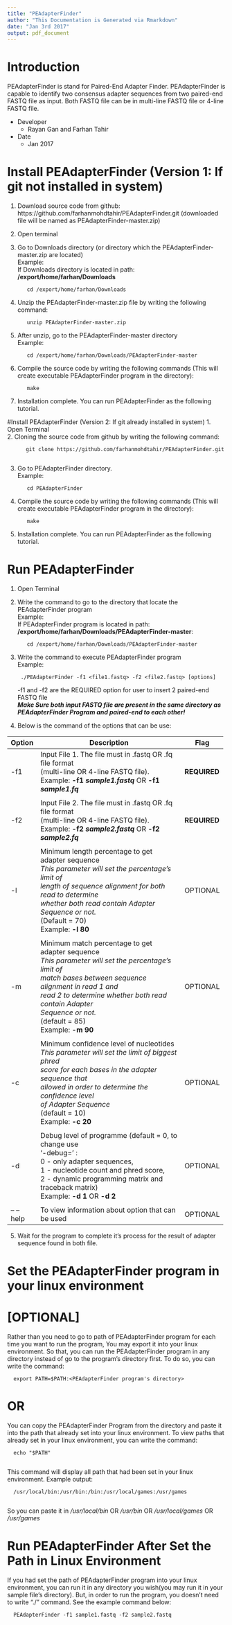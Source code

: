 ```yaml
---
title: "PEAdapterFinder"
author: "This Documentation is Generated via Rmarkdown"
date: "Jan 3rd 2017"
output: pdf_document
---
```


\newpage

# Introduction  
PEAdapterFinder is stand for Paired-End Adapter Finder. PEAdapterFinder is capable to  identify two consensus adapter sequences from two paired-end FASTQ file as input. Both FASTQ file can be in multi-line FASTQ file or 4-line FASTQ file.  

- Developer  
    - Rayan Gan and Farhan Tahir 
- Date  
    - Jan 2017  
    
\newpage

# Install PEAdapterFinder (Version 1: If git not installed in system)
1. Download source code from github: https://github.com/farhanmohdtahir/PEAdapterFinder.git (downloaded file will be named as PEAdapterFinder-master.zip)  
2. Open terminal  
3. Go to Downloads directory (or directory which the PEAdapterFinder-master.zip are located)  
    Example:  
    If Downloads directory is located in path: __/export/home/farhan/Downloads__  
    
          cd /export/home/farhan/Downloads  

4. Unzip the PEAdapterFinder-master.zip file by writing the following command:  

          unzip PEAdapterFinder-master.zip
          
5. After unzip, go to the PEAdapterFinder-master directory  
    Example: 

          cd /export/home/farhan/Downloads/PEAdapterFinder-master
          
6. Compile the source code by writing the following commands (This will create executable PEAdapterFinder program in the directory):  
    
          make  

7. Installation complete. You can run PEAdapterFinder as the following tutorial.  

\newpage

#Install PEAdapterFinder (Version 2: If git already installed in system)
1. Open Terminal  
2. Cloning the source code from github by writing the following command:

          git clone https://github.com/farhanmohdtahir/PEAdapterFinder.git  
          
3. Go to PEAdapterFinder directory.  
    Example:

          cd PEAdapterFinder
          
4. Compile the source code by writing the following commands (This will create executable PEAdapterFinder program in the directory): 

          make  

5. Installation complete. You can run PEAdapterFinder as the following tutorial.  


\newpage

# Run PEAdapterFinder  
1. Open Terminal  
2. Write the command to go to the directory that locate the PEAdapterFinder program  
    Example:  
    If PEAdapterFinder program is located in path: __/export/home/farhan/Downloads/PEAdapterFinder-master__:
    
          cd /export/home/farhan/Downloads/PEAdapterFinder-master
          
3. Write the command to execute PEAdapterFinder program  
    Example:  
    
        ./PEAdapterFinder -f1 <file1.fastq> -f2 <file2.fastq> [options]  
    
    -f1 and -f2 are the REQUIRED option for user to insert 2 paired-end FASTQ file  
___Make Sure both input FASTQ file are present in the same directory as PEAdapterFinder Program and paired-end to each other!___  

\newpage

4. Below is the command of the options that can be use:  

+---------+-----------------------------------------------------------+------------+
| Option  | Description                                               | Flag       |
+=========+===========================================================+============+
| -f1     |Input File 1. The file must in .fastq OR .fq file format\  |__REQUIRED__|
|         |(multi-line OR 4-line FASTQ file). \                       |            |
|         |Example: __-f1 _sample1.fastq___ OR __-f1 _sample1.fq___   |            |
+---------+-----------------------------------------------------------+------------+
|         |                                                           |            |
+---------+-----------------------------------------------------------+------------+
|-f2      |Input File 2. The file must in .fastq OR .fq file format\  |__REQUIRED__|
|         |(multi-line OR 4-line FASTQ file). \                       |            |
|         |Example: __-f2 _sample2.fastq___ OR  __-f2 _sample2.fq___  |            |
+---------+-----------------------------------------------------------+------------+
|         |                                                           |            |
+---------+-----------------------------------------------------------+------------+
|-l       |Minimum length percentage to get adapter sequence \        |OPTIONAL    |
|         | _This parameter will set the percentage's limit of_ \     |            |          
|         | _length of sequence alignment for both read to determine_\|            |
|         | _whether both read contain Adapter Sequence or not._ \    |            |
|         |(Default = 70)                        \                    |            |
|         |Example: __-l 80__                                         |            |
+---------+-----------------------------------------------------------+------------+
|         |                                                           |            |
+---------+-----------------------------------------------------------+------------+
|-m       |Minimum match percentage to get adapter sequence \         |OPTIONAL    |
|         | _This parameter will set the percentage's limit of_ \     |            |
|         | _match bases between sequence alignment in read 1 and_\   |            |
|         | _read 2 to determine whether both read contain Adapter_\  |            |
|         | _Sequence or not._ \                                      |            |
|         |(default = 85)\                                            |            |
|         |Example: __-m 90__                                         |            |
+---------+-----------------------------------------------------------+------------+
|         |                                                           |            |
+---------+-----------------------------------------------------------+------------+
|-c       |Minimum confidence level of nucleotides\                   |OPTIONAL    |
|         | _This parameter will set the limit of biggest phred_\     |            |
|         | _score for each bases in the adapter sequence that_\      |            |
|         | _allowed in order to determine the confidence level_\     |            |
|         | _of Adapter Sequence_\                                    |            |
|         |(default = 10) \                                           |            |
|         |Example: __-c 20__                                         |            |
+---------+-----------------------------------------------------------+------------+
|         |                                                           |            |
+---------+-----------------------------------------------------------+------------+
|-d       |Debug level of programme (default = 0, to change use\      |OPTIONAL    |  
|         |'-debug=' : \                                              |            |
|         |0 - only adapter sequences, \                              |            |
|         |1 - nucleotide count and phred score, \                    |            |
|         |2 - dynamic programming matrix and traceback matrix)  \    |            |
|         |Example: __-d 1__ OR __-d 2__                              |            |
+---------+-----------------------------------------------------------+------------+
|         |                                                           |            |
+---------+-----------------------------------------------------------+------------+
|-- --help|To view information about option that can be used          |OPTIONAL    |
+---------+-----------------------------------------------------------+------------+

5. Wait for the program to complete it's process for the result of adapter sequence found in both file. 

\newpage

# Set the PEAdapterFinder program in your linux environment  
# [OPTIONAL]
Rather than you need to go to path of PEAdapterFinder program for each time you want to run the program, You may export it into your linux environment. So that, you can run the PEAdapterFinder program in any directory instead of go to the program's directory first. To do so, you can write the command: 

      export PATH=$PATH:<PEAdapterFinder program's directory>

# OR

You can copy the PEAdapterFinder Program from the directory and paste it into the path that already set into your linux environment. To view paths that already set in your linux environment, you can write the command: 

      echo "$PATH"
      
This command will display all path that had been set in your linux environment. Example output: 

      /usr/local/bin:/usr/bin:/bin:/usr/local/games:/usr/games
      
So you can paste it in _/usr/local/bin_ OR _/usr/bin_ OR _/usr/local/games_ OR _/usr/games_

# Run PEAdapterFinder After Set the Path in Linux Environment

If you had set the path of PEAdapterFinder program into your linux environment, you can run it in any directory you wish(you may run it in your sample file's directory). But, in order to run the program, you doesn't need to write "./" command. See the example command below:

      PEAdapterFinder -f1 sample1.fastq -f2 sample2.fastq
      
